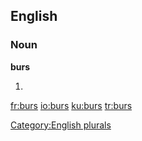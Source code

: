==English==

===Noun===
'''burs'''

# {{plural of|[[bur]]}}

[[Category:English plurals]]

[[fr:burs]]
[[io:burs]]
[[ku:burs]]
[[tr:burs]]